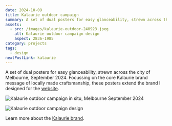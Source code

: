```yaml
---
date: 2024-10-09
title: Kalaurie outdoor campaign
summary: A set of dual posters for easy glanceability, strewn across the city of Melbourne, September 2024
assets:
  - src: /images/kalaurie-outdoor-240923.jpeg
    alt: Kalaurie outdoor campaign design
    aspect: 2836-1985
category: projects
tags:
  - design
nextPostLink: kalaurie
---
```


A set of dual posters for easy glanceability, strewn across the city of Melbourne, September 2024. Focussing on the core Kalaurie brand message of locally made craftsmanship, these posters extend the brand I designed for the [website](/kalaurie).

<Image
  border={false}
  src="/images/kalaurie-outdoor-240923.jpeg"
  alt="Kalaurie outdoor campaign in situ, Melbourne September 2024"
  aspect="4032-3024"
  priority
/>

<Image
  src="/images/kalaurie-outdoor-campaign-2024.jpg"
  alt="Kalaurie outdoor campaign design"
  aspect="2836-1985"
/>

Learn more about the [Kalaurie brand](https://www.kalaurie.com.au/).

